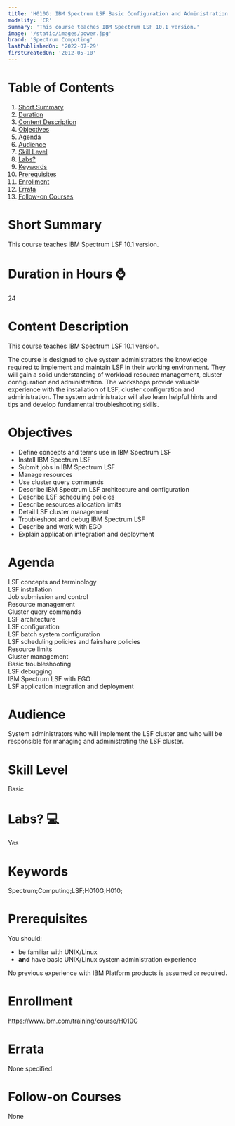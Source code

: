 ```yaml
---
title: 'H010G: IBM Spectrum LSF Basic Configuration and Administration for Linux'
modality: 'CR'
summary: 'This course teaches IBM Spectrum LSF 10.1 version.'
image: '/static/images/power.jpg'
brand: 'Spectrum Computing'
lastPublishedOn: '2022-07-29'
firstCreatedOn: '2012-05-10'
---
```

# Table of Contents
1.  [Short Summary](#short-summary)
2.  [Duration](#duration-in-hours-)
3.  [Content Description](#content-description)
4.  [Objectives](#objectives)
5.  [Agenda](#agenda)
6.  [Audience](#audience)
7.  [Skill Level](#skill-level)
8.  [Labs?](#labs-)
9.  [Keywords](#keywords)
10. [Prerequisites](#prerequisites)
11. [Enrollment](#enrollment)
12. [Errata](#errata)
13. [Follow-on Courses](#follow-on-courses)

# Short Summary
This course teaches IBM Spectrum LSF 10.1 version.

# Duration in Hours ⌚
24

# Content Description
This course teaches IBM Spectrum LSF 10.1 version.


The course is designed to give system administrators the knowledge required to implement and maintain LSF in their working environment. They will gain a solid understanding of workload resource management, cluster configuration and administration. The workshops provide valuable experience with the installation of LSF, cluster configuration and administration. The system administrator will also learn helpful hints and tips and develop fundamental troubleshooting skills.



# Objectives
* Define concepts and terms use in IBM Spectrum LSF
* Install IBM Spectrum LSF
* Submit jobs in IBM Spectrum LSF
* Manage resources
* Use cluster query commands
* Describe IBM Spectrum LSF architecture and configuration
* Describe LSF scheduling policies
* Describe resources allocation limits
* Detail LSF cluster management
* Troubleshoot and debug IBM Spectrum LSF
* Describe and work with EGO
* Explain application integration and deployment


# Agenda
LSF concepts and terminology  
LSF installation  
Job submission and control  
Resource management  
Cluster query commands  
LSF architecture  
LSF configuration  
LSF batch system configuration  
LSF scheduling policies and fairshare policies  
Resource limits  
Cluster management  
Basic troubleshooting  
LSF debugging  
IBM Spectrum LSF with EGO  
LSF application integration and deployment



# Audience
System administrators who will implement the LSF cluster and who will be responsible for managing and administrating the LSF cluster.



# Skill Level
Basic               

# Labs? 💻
Yes

# Keywords
Spectrum;Computing;LSF;H010G;H010;

# Prerequisites
You should:


* be familiar with UNIX/Linux
* **and** have basic UNIX/Linux system administration experience


No previous experience with IBM Platform products is assumed or required.



# Enrollment
https://www.ibm.com/training/course/H010G

# Errata
None specified.

# Follow-on Courses
None

